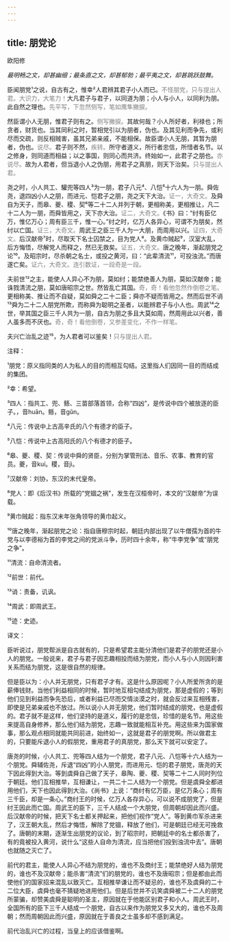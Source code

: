 ```yaml
---
---
---
```

title: 朋党论
---




欧阳修





*最明畅之文，却甚幽细；最条直之文，却甚郁勃；最平夷之文，却甚跳跃鼓舞。*





臣闻朋党¹之说，自古有之，惟幸²人君辨其君子小人而已。<font color=gray font-size=0.8rem>不怪朋党，只与提出人君。大识力，大笔力！</font>大凡君子与君子，以同道为朋；小人与小人，以同利为朋。此自然之理也。<font color=gray font-size=0.8rem>先平写，下忽然侧写，笔如鹰隼撇捩。</font>

然臣谓小人无朋，惟君子则有之。<font color=gray font-size=0.8rem>侧写撇捩。</font>其故何哉？小人所好者，利禄也；所贪者，财货也。当其同利之时，暂相党引以为朋者，伪也。及其见利而争先，或利尽而交疏，则反相贼害，虽其兄弟亲戚，不能相保。故臣谓小人无朋，其暂为朋者，伪也。<font color=gray font-size=0.8rem>说尽。</font>君子则不然，<font color=gray font-size=0.8rem>疾转。</font>所守者道义，所行者忠信，所惜者名节。以之修身，则同道而相益；以之事国，则同心而共济。终始如一，此君子之朋也。<font color=gray font-size=0.8rem>亦说尽。</font>故为人君者，但当退小人之伪朋，用君子之真朋，则天下治矣。<font color=gray font-size=0.8rem>只与提出人君。</font>

尧之时，小人共工、驩兜等四人³为一朋，君子八元⁴、八恺⁵十六人为一朋。舜佐尧，退四凶小人之朋，而进元、恺君子之朋，尧之天下大治。<font color=gray font-size=0.8rem>证一，大奇文。</font>及舜自为天子，而皋、夔、稷、契⁶等二十二人并列于朝，更相称美，更相推让，凡二十二人为一朋，而舜皆用之，天下亦大治。<font color=gray font-size=0.8rem>证二，大奇文。</font>《书》曰：“纣有臣亿万，惟亿万心；周有臣三千，惟一心。”纣之时，亿万人各异心，可谓不为朋矣，然纣以亡国。<font color=gray font-size=0.8rem>证三，大奇文。</font>周武王之臣三千人为一大朋，而周用以兴。<font color=gray font-size=0.8rem>证四，大奇文。</font>后汉献帝⁷时，尽取天下名士囚禁之，目为党人⁸。及黄巾贼起⁹，汉室大乱，后方悔悟，尽解党人而释之，然已无救矣。<font color=gray font-size=0.8rem>证五，大奇文。</font>唐之晚年，渐起朋党之论¹⁰。及昭宗时，尽杀朝之名士，或投之黄河，曰：“此辈清流¹¹，可投浊流。”而唐遂亡矣。<font color=gray font-size=0.8rem>证六，大奇文。连引数证，一段奇是一段。</font>

夫前世¹²之主，能使人人异心不为朋，莫如纣；能禁绝善人为朋，莫如汉献帝；能诛戮清流之朋，莫如唐昭宗之世。然皆乱亡其国。<font color=gray font-size=0.8rem>奇，奇！看他忽然作倒卷之笔。</font>更相称美、推让而不自疑，莫如舜之二十二臣；舜亦不疑而皆用之。然而后世不诮¹³舜为二十二人朋党所欺，而称舜为聪明之圣者，以能辨君子与小人也。周武¹⁴之世，举其国之臣三千人共为一朋，自古为朋之多且大莫如周，然周用此以兴者，善人虽多而不厌也。<font color=gray font-size=0.8rem>奇，奇！看他倒卷，又参差变化，不作一样笔。</font>

夫兴亡治乱之迹¹⁵，为人君者可以鉴矣！<font color=gray font-size=0.8rem>只与提出人君。</font>

注释：

¹朋党：原义指同类的人为私人的目的而相互勾结。这里指人们因同一目的而结成的集团。

²幸：希望。

³四人：指共工、兜、鲧、三苗部落首领，合称“四凶”，是传说中四个被放逐的臣子。，音huān。鲧，音gǔn。

⁴八元：传说中上古高辛氏的八个有德才的臣子。

⁵八恺：传说中上古高阳氏的八个有德才的臣子。

⁶皋、夔、稷、契：传说中舜的贤臣，分别为掌管刑法、音乐、农事、教育的官员。夔，音kuí。稷，音jì。

⁷汉献帝：刘协，东汉的末代皇帝。

⁸党人：即《后汉书》所载的“党锢之祸”，发生在汉桓帝时，本文的“汉献帝”为误载。

⁹黄巾贼起：指东汉末年张角领导的黄巾起义。

¹⁰唐之晚年，渐起朋党之论：指自唐穆宗时起，朝廷内部出现了以牛僧孺为首的牛党与以李德裕为首的李党之间的党派斗争，历时四十余年，称“牛李党争”或“朋党之争”。

¹¹清流：自命清流者。

¹²前世：前代。

¹³诮：责备，讥讽。

¹⁴周武：即周武王。

¹⁵迹：史迹。

译文：

臣听说过，朋党帮派是自古就有的，只是希望君主能分清他们是君子的朋党还是小人的朋党。一般说来，君子与君子因志趣相投而结为朋党，而小人与小人则因利害关系而结为朋党，这是很自然的规律。

但是臣以为：小人并无朋党，只有君子才有。这是什么原因呢？小人所爱所贪的是薪俸钱财。当他们利益相同的时候，暂时地互相勾结成为朋党，那是虚假的；等到他们见到利益而争先恐后，或者利益已尽而交情淡漠之时，就会反过来互相残害，即使是兄弟亲戚也不放过。所以说小人并无朋党，他们暂时结成的朋党，也是虚假的。君子就不是这样，他们坚持的是道义，履行的是忠信，珍惜的是名节。用这些来提高自身修养，那么他们结为朋党，志趣一致就能相互补充。用这些来为国家做事，那么观点相同就能共同前进，始终如一，这就是君子的朋党啊。所以做君主的，只要能斥退小人的假朋党，重用君子的真朋党，那么天下就可以安定了。

唐尧的时候，小人共工、兜等四人结为一个朋党，君子八元、八恺等十六人结为一个朋党。舜辅佐尧，斥退“四凶”的小人朋党，而进用元、恺的君子朋党，唐尧的天下因此得到大治。等到虞舜自己做了天子，皋陶、夔、稷、契等二十二人同时列位于朝廷。他们互相推举，互相谦让，一共二十二人结为一个朋党。但是虞舜全都进用他们，天下也因此得到大治。《尚书》上说：“商纣有亿万臣，是亿万条心；周有三千臣，却是一条心。”商纣王的时候，亿万人各存异心，可以说不成朋党了，但是纣王因此而亡国。周武王的臣下，三千人结成一个大朋党，但周朝却因此而兴盛。后汉献帝的时候，把天下名士都关押起来，把他们视作“党人”。等到黄巾军杀进来了，汉王朝大乱，然后才悔悟，解除了党锢，释放了他们，可是朝廷已经无可挽救了。唐朝的末期，逐渐生出朋党的议论，到了昭宗时，把朝廷中的名士都杀害了，有的竟被投入黄河，说什么“这些人自命为清流，应当把他们投到浊流中去”。唐朝也就随之灭亡了。

前代的君主，能使人人异心不结为朋党的，谁也不及商纣王；能禁绝好人结为朋党的，谁也不及汉献帝；能杀害“清流”们的朋党的，谁也不及唐昭宗；但是都由此而使他们的国家招来混乱以致灭亡。互相推举谦让而不疑忌的，谁也不及虞舜的二十二位大臣，虞舜也毫不猜疑地进用他们。但是后世并不讥笑虞舜被二十二人的朋党所蒙骗，却赞美虞舜是聪明的圣主，原因就在于他能区别君子和小人。周武王时，全国所有的臣下三千人结成一个朋党，自古以来作为朋党又多又大的，谁也不及周朝；然而周朝因此而兴盛，原因就在于善良之士虽多却不感到满足。

前代治乱兴亡的过程，当皇上的应该借鉴啊。